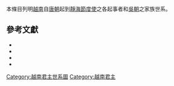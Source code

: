 本條目列明[[越南|越南]]自[[唐朝|唐朝]]起到[[静海军节度使|靜海節度使]]之各起事者和[[吳朝|吳朝]]之家族世系。
<center>
{{chart/start}}
{{chart| AAA | | | | | | | | | | | | | | | | | |AAA=<sup>(梅1)</sup>'''[[梅叔鸞|梅黑帝]]'''<br>梅叔鸞<br>？-'''722'''}}
{{chart| |!| | | | | | | | | | | | | | | | | | |}}
{{chart| AAA | | BBB | | | | | | | | | | | | | |AAA=<sup>(梅2)</sup>'''[[梅少帝|梅少帝]]'''<br>梅叔輝<br>？-'''722-723'''|BBB=[[馮合鏗|馮合鏗]]}}
{{chart| | | | | |!| | | | | | | | | | | | | | |}}
{{chart| | | | | AAA | | | | | | | | | | | | | |AAA=<sup>(馮1)</sup>'''[[馮興|布蓋大王]]'''<br>馮興<br>？-'''766-791'''}}
{{chart| | | | | |!| | | | | | | | | | | | | | |}}
{{chart| | | | | AAA | | | | | | | | | | | | | |AAA=<sup>(馮2)</sup>'''[[馮安_(越南)|馮安]]'''<br>？-'''791'''-？}}
{{chart| | | | | | | | | | | | | | | | | | | | |}}
{{chart| | | | | | | | | AAA | | | | | | | | | |AAA=<sup>(楊A)</sup>'''[[楊清|楊清]]'''<br>？-'''819-820'''}}
{{chart| | | | | | | | | |!| | | | | | | | | | |}}
{{chart| | | | | | | | | AAA | | | | | | | | | |AAA=<sup>(楊B)</sup>'''[[杨志烈_(越南)|楊志烈]]'''<br>？-'''820'''-？}}
{{chart| | | | | | | | | | | | | | | | | | | | |}}
{{chart| AAA | | | | | | | | | | | | | | | | | |AAA=<sup>(曲1)</sup>'''[[曲承裕|曲先主]]'''<br>曲承裕<br>？-'''906-907'''}}
{{chart| |!| | | | | | | | | | | | | | | | | | |}}
{{chart| AAA | | | | | | | | | | | | | | | | | |AAA=<sup>(曲2)</sup>'''[[曲顥|曲中主]]'''<br>曲顥<br>？-'''907-917'''}}
{{chart| |!| | | | | | | | | | | | | | | | | | |}}
{{chart| AAA | | BBB | | CCC | | | | | | | | | |AAA=<sup>(曲3)</sup>'''[[曲承美|曲後主]]'''<br>曲承美<br>？-'''917-923'''-？|BBB=<sup>(楊1)</sup>'''[[楊廷藝|楊廷藝]]'''<br>？-'''931-937'''|CCC=<sup>(矯1)</sup>'''[[矯公羨|矯公羨]]'''<br>？-'''937-938'''}}
{{chart| | | | | |)|-|-|-|.| | | | | | | | | | |}}
{{chart| | | | | AAA | | BBB |-|-|v|-|-| CCC | |AAA=<sup>(楊2)</sup>'''[[楊三哥|楊平王]]'''<br>楊紹洪<br>？-'''945-950'''-？|BBB=[[楊國母|楊王后]]|CCC=<sup>(吳1)</sup>'''[[吳權|吳先主]]'''<br>吳權<br>897-'''939-944'''}}
{{chart| | | | | | | | | |,|-|-|-|(| | | | | | |}}
{{chart| | | | | | | | | AAA | | BBB | | | | | |AAA=<sup>(吳2b)</sup>'''[[吳昌岌|天策王]]'''<br>吳昌岌<br>？-'''951-954'''|BBB=<sup>(吳2a)</sup>'''[[吳昌文|吳後主]]'''<br>吳昌文<br>？-'''951-965'''}}
{{chart| | | | | | | | | |!| | | | | | | | | | |}}
{{chart| | | | | | | | | AAA | | | | | | | | | |AAA=<sup>(吳3)</sup>'''[[吳昌熾|吳使君]]'''<br>吳昌熾<br>？-'''965-968'''}}
{{chart/end}}
</center>

==參考文獻==
*{{ja}}{{zh}}{{cite book|title=《[[大越史記全書|大越史記全書]]》|author=[[吳士連|吳士連]]等|others=[[陳荊和|陳荊和]]編校|location=[[東京都|東京都]][[文京區|文京區]]本鄉|publisher=[[東京大學|東京大學]]東洋文化硏究所附屬東洋學文獻センター（[[昭和|昭和]]59－61年）（1984－1986）}}
* {{zh-hans}}{{cite book|title={{VarSerif|Việt Nam sử lược}}|trans_title=《越南通史》（原文書名：《[[越南史略|越南史略]]》）|author=[[陳仲金|陳仲金]]|others=[[戴可來|戴可來]]譯|location=北京|publisher=商務印書館|year=1992|isbn=7-100-00454-3}}
* {{zh-hans}}{{cite book|title={{VarSerif|Lịch Sử Việt Nam}}|trans_title=《越南歷史》|author=[[越南社會科學委員會|越南社會科學委員會]]|others=[[北京大學|北京大學]]東語系越南語教研室譯|location=北京|publisher=人民出版社|year=1977|isbn=}}
* {{zh-hans}}{{cite book|title=《越南通史》|author=[[郭振鐸|郭振鐸]]|coauthors=[[張笑梅|張笑梅]]|publisher=[[中國人民大學|中國人民大學]]出版社|year=2001|isbn=7-3000-3402-0|location=北京}}

{{唐代越南起事人物}}
{{唐末五代越南自主時期人物}}
{{吳朝君主及十二使君}}

[[Category:越南君主世系圖|Category:越南君主世系圖]]
[[Category:越南君主|Category:越南君主]]